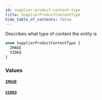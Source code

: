 ```yaml
---
id: supplier-product-content-type
title: SupplierProductContentType
hide_table_of_contents: false
---
```



Describes what type of content the entity is

```graphql
enum SupplierProductContentType {
  IMAGE
  VIDEO
}
```


### Values

#### [`IMAGE`](#)




#### [`VIDEO`](#)






